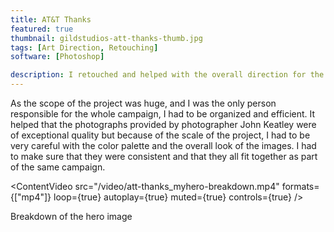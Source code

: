 ```yaml
---
title: AT&T Thanks
featured: true
thumbnail: gildstudios-att-thanks-thumb.jpg
tags: [Art Direction, Retouching]
software: [Photoshop]

description: I retouched and helped with the overall direction for the AT&T Thanks campaign. The project called for a range of creative skills, from designing an appealing and fitting color palette, to compositing and retouching the final images. The result was a series of images that were used in various marketing materials, including billboards, social media, and in-store displays.
---
```


<ContentImg src="gildstudios-att-thanks-1.jpg" alt="Something" dir="cs" />

<div class="block-text">
As the scope of the project was huge, and I was the only person responsible for the whole campaign, I had to be organized and efficient. It helped that the photographs provided by photographer John Keatley were of exceptional quality but because of the scale of the project, I had to be very careful with the color palette and the overall look of the images. I had to make sure that they were consistent and that they all fit together as part of the same campaign.
</div>

<ContentVideo src="/video/att-thanks_myhero-breakdown.mp4" formats={["mp4"]} loop={true} autoplay={true} muted={true} controls={true} />
<Caption>Breakdown of the hero image</Caption>

<ContentImg src="gildstudios-att-thanks-5.jpg" alt="Something" dir="cs" />
<ContentImg src="gildstudios-att-thanks-8.jpg" alt="Something" dir="cs" />

<ContentImg src="gildstudios-att-thanks-2.jpg" alt="Something" dir="cs" />
<ContentImg src="gildstudios-att-thanks-3.jpg" alt="Something" dir="cs" />
<ContentImg src="gildstudios-att-thanks-6.jpg" alt="Something" dir="cs" />
<ContentImg src="gildstudios-att-thanks-4.jpg" alt="Something" dir="cs" />